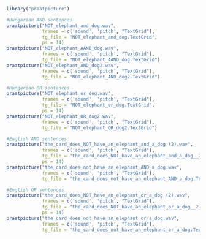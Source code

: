 

```r

library("praatpicture")

```

```r
#Hungarian AND sentences
praatpicture("NOT_elephant_and_dog.wav",
             frames = c('sound', 'pitch', "TextGrid"),
             tg_file = "NOT_elephant_and_dog.TextGrid",
             ps = 14)
praatpicture("NOT_elephant_AAND_dog.wav",
             frames = c('sound', 'pitch', "TextGrid"),
             tg_file = "NOT_elephant_AAND_dog.TextGrid")
praatpicture("NOT_elephant_AND_dog2.wav",
             frames = c('sound', 'pitch', "TextGrid"),
             tg_file = "NOT_elephant_AND_dog2.TextGrid")

```


```r
#Hungarian OR sentences
praatpicture("NOT_elephant_or_dog.wav",
             frames = c('sound', 'pitch', "TextGrid"),
             tg_file = "NOT_elephant_or_dog.TextGrid",
             ps = 14)
praatpicture("NOT_elephant_OR_dog2.wav",
             frames = c('sound', 'pitch', "TextGrid"),
             tg_file = "NOT_elephant_OR_dog2.TextGrid")

```
```r
#English AND sentences
praatpicture("the_card_does_NOT_have_an_elephant_and_a_dog (2).wav",
             frames = c('sound', 'pitch', "TextGrid"),
             tg_file = "the_card_does_NOT_have_an_elephant_and_a_dog__2_.TextGrid",
             ps = 14)
praatpicture("the_card_does_not_have_an_elephant_AND_a_dog.wav",
             frames = c('sound', 'pitch', "TextGrid"),
             tg_file = "the_card_does_not_have_an_elephant_AND_a_dog.TextGrid")
```


```r
#English OR sentences
praatpicture("the_card_does_NOT_have_an_elephant_or_a_dog (2).wav",
             frames = c('sound', 'pitch', "TextGrid"),
             tg_file = "the_card_does_NOT_have_an_elephant_or_a_dog__2_.TextGrid",
             ps = 14)
praatpicture("the_card_does_not_have_an_elephant_or_a_dog.wav",
             frames = c('sound', 'pitch', "TextGrid"),
             tg_file = "the_card_does_not_have_an_elephant_or_a_dog.TextGrid")
```
















